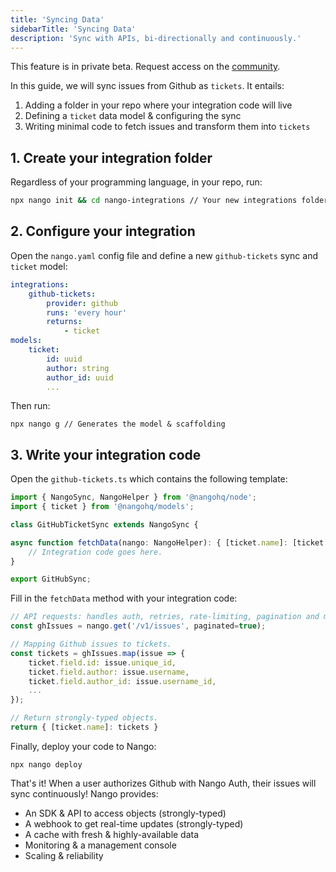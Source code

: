 ```yaml
---
title: 'Syncing Data'
sidebarTitle: 'Syncing Data'
description: 'Sync with APIs, bi-directionally and continuously.'
---
```


<Warning>This feature is in private beta. Request access on the [community](https://nango.dev/slack).</Warning>

In this guide, we will sync issues from Github as `tickets`. It entails:

1. Adding a folder in your repo where your integration code will live
2. Defining a `ticket` data model & configuring the sync
3. Writing minimal code to fetch issues and transform them into `tickets`

## 1. Create your integration folder

Regardless of your programming language, in your repo, run:

```bash
npx nango init && cd nango-integrations // Your new integrations folder
```

## 2. Configure your integration

Open the `nango.yaml` config file and define a new `github-tickets` sync and `ticket` model:

```yaml
integrations:
	github-tickets:
		provider: github
		runs: 'every hour'
		returns:
			- ticket
models:
	ticket:
		id: uuid
		author: string
		author_id: uuid
		...
```

Then run:

```
npx nango g // Generates the model & scaffolding
```

## 3. Write your integration code

Open the `github-tickets.ts` which contains the following template:

```typescript
import { NangoSync, NangoHelper } from '@nangohq/node';
import { ticket } from '@nangohq/models';

class GitHubTicketSync extends NangoSync {

async function fetchData(nango: NangoHelper): { [ticket.name]: [ticket.type] } {
	// Integration code goes here.
}

export GitHubSync;
```

Fill in the `fetchData` method with your integration code:

```typescript
// API requests: handles auth, retries, rate-limiting, pagination and more.
const ghIssues = nango.get('/v1/issues', paginated=true);

// Mapping Github issues to tickets.
const tickets = ghIssues.map(issue => {
    ticket.field.id: issue.unique_id,
    ticket.field.author: issue.username,
    ticket.field.author_id: issue.username_id,
    ...
});

// Return strongly-typed objects.
return { [ticket.name]: tickets }
```

Finally, deploy your code to Nango:

```
npx nango deploy
```

That's it! When a user authorizes Github with Nango Auth, their issues will sync continuously! Nango provides:

-   An SDK & API to access objects (strongly-typed)
-   A webhook to get real-time updates (strongly-typed)
-   A cache with fresh & highly-available data
-   Monitoring & a management console
-   Scaling & reliability
